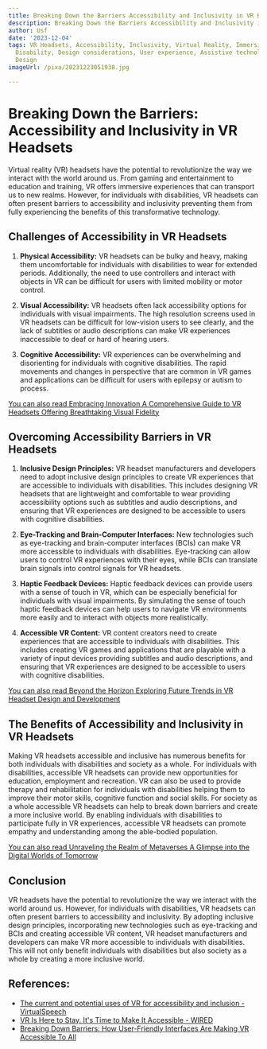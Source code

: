 ```yaml
---
title: Breaking Down the Barriers Accessibility and Inclusivity in VR Headsets
description: Breaking Down the Barriers Accessibility and Inclusivity in VR Headsets
author: Usf
date: '2023-12-04'
tags: VR Headsets, Accessibility, Inclusivity, Virtual Reality, Immersive Technologies,
  Disability, Design considerations, User experience, Assistive technology, Universal
  Design
imageUrl: /pixa/20231223051938.jpg

---
```

# Breaking Down the Barriers: Accessibility and Inclusivity in  VR Headsets

Virtual reality (VR) headsets have the potential to revolutionize the way  we interact with the world  around us. From gaming and entertainment to education and training, VR offers immersive experiences  that can transport us to new realms. However, for  individuals with disabilities, VR headsets can often  present barriers  to accessibility and inclusivity  preventing them  from fully experiencing the benefits of this transformative technology.

## Challenges of Accessibility in VR Headsets

1. **Physical Accessibility:** VR headsets can be  bulky and heavy, making them uncomfortable for individuals with disabilities to wear for extended  periods. Additionally, the need to use controllers and interact with objects in VR can be  difficult  for users with limited mobility  or  motor control.

2. **Visual Accessibility:**  VR headsets often lack  accessibility options for individuals with visual impairments. The high resolution screens used in VR headsets can be difficult for low-vision users to see clearly, and the lack of subtitles or audio descriptions can make VR experiences inaccessible to deaf  or hard  of hearing  users.

3. **Cognitive Accessibility:** VR experiences can be overwhelming and disorienting for individuals with cognitive disabilities. The rapid movements and changes in perspective that are common in VR games and applications can be difficult for users with epilepsy or autism to process.

[You can also read Embracing Innovation  A Comprehensive Guide to VR Headsets Offering  Breathtaking Visual Fidelity](Embracing%20Innovation%20A%20Comprehensive%20Guide%20to%20VR%20Headsets%20Offering%20Breathtaking%20Visual%20Fidelity)


## Overcoming Accessibility Barriers in VR Headsets

1. **Inclusive Design Principles:** VR headset manufacturers and developers need to adopt inclusive design principles to create VR experiences that are accessible to individuals with disabilities.  This includes designing VR headsets that are lightweight and comfortable to wear providing accessibility  options such as subtitles and audio descriptions, and ensuring that VR experiences are designed  to be accessible to users with cognitive  disabilities.

2. **Eye-Tracking and Brain-Computer Interfaces:**  New technologies such as eye-tracking and brain-computer interfaces (BCIs) can make VR more accessible to individuals with disabilities. Eye-tracking can allow users to  control  VR experiences with their eyes, while BCIs  can translate brain signals into control signals for VR headsets.

3. **Haptic Feedback Devices:** Haptic feedback devices can provide  users with a sense of touch in VR, which can be especially beneficial for individuals with visual impairments. By simulating the sense  of touch haptic feedback devices can help users to navigate VR environments more easily and to interact with objects more  realistically.

4. **Accessible VR Content:** VR  content creators need to create experiences that are accessible to  individuals with  disabilities. This includes creating VR games and applications that are playable with a variety of input devices providing subtitles and audio descriptions, and ensuring that VR experiences are designed to be accessible to users with  cognitive disabilities.

[You can also read Beyond the Horizon Exploring Future  Trends in VR Headset Design and Development](Beyond%20the%20Horizon%20Exploring%20Future%20Trends%20in%20VR%20Headset%20Design%20and%20Development)


## The  Benefits of Accessibility and Inclusivity in VR Headsets

Making VR headsets accessible and inclusive has numerous benefits for both individuals with disabilities and society as  a whole. For individuals with disabilities,  accessible VR headsets can provide new opportunities for education, employment and recreation. VR can also be used to provide therapy and rehabilitation for individuals with  disabilities helping  them  to  improve their motor skills, cognitive function and social  skills. For society as a whole accessible  VR headsets can help to break down barriers and create a more inclusive world. By enabling individuals with disabilities to participate fully  in VR experiences, accessible VR headsets can  promote empathy and  understanding  among the able-bodied population.

[You  can also read Unraveling the Realm of  Metaverses A  Glimpse into the Digital Worlds of Tomorrow](Unraveling%20the%20Realm%20of%20Metaverses%20A%20Glimpse%20into%20the%20Digital%20Worlds%20of%20Tomorrow)


## Conclusion

VR headsets  have the potential to revolutionize the way we interact with the world around us. However, for  individuals with  disabilities, VR headsets  can often present barriers to  accessibility and inclusivity. By adopting inclusive design principles,  incorporating  new technologies such as eye-tracking and BCIs and  creating  accessible VR content,  VR headset manufacturers and developers  can make VR more accessible to individuals with disabilities. This will not only benefit individuals with disabilities but also society  as a whole by creating a more inclusive world.

## References:
- [The current and potential uses of VR for accessibility and inclusion - VirtualSpeech](https://virtualspeech.com/blog/vr-accessibility-inclusion)
- [VR Is Here to Stay. It's Time to Make It Accessible - WIRED](https://www.wired.com/story/virtual-reality-accessibility-disabilities/)
- [Breaking Down Barriers: How User-Friendly Interfaces Are Making VR Accessible To All](https://smarter-set.com/breaking-down-barriers-how-user-friendly-interfaces-are-making-vr-accessible-to-all/)
